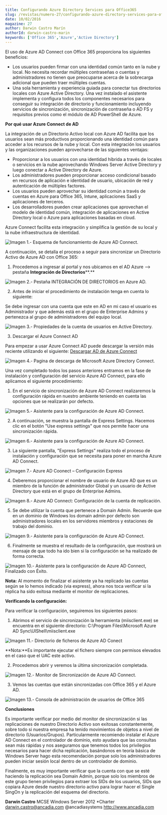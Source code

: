```yaml
---
title: Configurando Azure Directory Services para Office365
slug: /revistas/numero-27/configurando-azure-directory-services-para-office365
date: 10/02/2016
magazine: 27
author: Darwin Castro Marín
authorId: darwin-castro-marin
keywords: ['Office 365','Azure','Active Directory']
---
```



<ArticleHeader frontmatter={props.pageContext.frontmatter} />



​El uso de Azure AD Connect con Office 365 proporciona los siguientes beneficios:

- Los usuarios pueden firmar con una identidad común tanto en la nube y local. No necesita recordar múltiples contraseñas o cuentas y administradores no tienen que preocuparse acerca de la sobrecarga adicional que pueden traer múltiples cuentas.
- Una sola herramienta y experiencia guiada para conectar tus directorios locales con Azure Active Directory. Una vez instalado el asistente implementa y configura todos los componentes necesarios para conseguir su integración de directorio y funcionamiento incluyendo servicios de sincronización, sincronización de contraseña o AD FS y requisitos previos como el módulo de AD PowerShell de Azure.


**Por qué usar Azure Connect de AD**

La integración de un Directorio Activo local con Azure AD facilita que los usuarios sean más productivos proporcionando una identidad común para acceder a los recursos de la nube y local. Con esta integración los usuarios y las organizaciones pueden aprovecharse de las siguientes ventajas:

- Proporcionar a los usuarios con una identidad híbrida a través de locales o servicios en la nube aprovechando Windows Server Active Directory y luego conectar a Active Directory de Azure.
- Los administradores pueden proporcionar acceso condicional basado en recursos de aplicación e identidad de usuario, ubicación de red y autenticación de múltiples factores.
- Los usuarios pueden aprovechar su identidad común a través de cuentas en Azure para Office 365, Intune, aplicaciones SaaS y aplicaciones de terceros.
- Los desarrolladores pueden crear aplicaciones que aprovechan el modelo de identidad común, integración de aplicaciones en Active Directory local o Azure para aplicaciones basadas en cloud.


Azure Connect facilita esta integración y simplifica la gestión de su local y la nube infraestructura de identidad.

![Imagen 1.- Esquema de funcionamiento de Azure AD Connect.](../../../images/numero27/configurando-azure-directory-services-para-office365/image1.png)

A continuación, se detalla el proceso a seguir para sincronizar un Directorio Activo de Azure AD con Office 365:

1. Procedemos a ingresar al portal y nos ubicamos en el AD Azure –&gt; pestaña **Integración de Directorios****.**

![Imagen 2.- Pestaña INTEGRACIÓN DE DIRECTORIOS en Azure AD.](../../../images/numero27/configurando-azure-directory-services-para-office365/image2.png)

2. Antes de iniciar el procedimiento de instalación tenga en cuenta lo siguiente:

Se debe ingresar con una cuenta que este en AD en mi caso el usuario es Administrador y que además está en el grupo de Enterprise Admins y pertenezca al grupo de administradores del equipo local.

![Imagen 3.- Propiedades de la cuenta de usuarios en Active Directory.](../../../images/numero27/configurando-azure-directory-services-para-office365/image3.png)

3. Descargar el Azure Connect AD

Para empezar a usar Azure Connect AD puede descargar la versión más reciente utilizando el siguiente: [Descargar AD de Azure Connect](http&#58;//go.microsoft.com/fwlink/?linkid=615771&amp;clcid=0x409)

![Imagen 4.- Pagina de descarga de Microsoft Azure Directory Connect.](../../../images/numero27/configurando-azure-directory-services-para-office365/image4.png)

Una vez completado todos los pasos anteriores entramos en la fase de instalación y configuración del servicio Azure AD Connect, para ello aplicamos el siguiente procedimiento:

1. En el servicio de sincronización de Azure AD Connect realizaremos la configuración rápida en nuestro ambiente teniendo en cuenta las opciones que se realizarán por defecto.

![Imagen 5.- Asistente para la configuración de Azure AD Connect.](../../../images/numero27/configurando-azure-directory-services-para-office365/image5.png)

2. A continuación, se muestra la pantalla de Express Settings. Hacemos clic en el botón "Use express settings" que nos permite hacer una sincronización rápida.

![Imagen 6.- Asistente para la configuración de Azure AD Connect.](../../../images/numero27/configurando-azure-directory-services-para-office365/image6.png)

3. La siguiente pantalla, "Express Settings" realiza todo el proceso de instalación y configuración que se necesita para poner en marcha Azure AD Connect.

![Imagen 7.- Azure AD Coonect – Configuración Express](../../../images/numero27/configurando-azure-directory-services-para-office365/image7.png)

4. Deberemos proporcionar el nombre de usuario de Azure AD que es un miembro de la función de administrador Global y un usuario de Active Directory que está en el grupo de Enterprise Admins.

![Imagen 8.-  Azure AD Connect&#58; Configuración de la cuenta de replicación.](../../../images/numero27/configurando-azure-directory-services-para-office365/image8.png)

5. Se debe utilizar la cuenta que pertenece a Domain Admin. Recuerde que en un dominio de Windows los domain admin por defecto son administradores locales en los servidores miembros y estaciones de trabajo del dominio.

![Imagen 9.- Asistente para la configuración de Azure AD Connect.](../../../images/numero27/configurando-azure-directory-services-para-office365/image9.png)

6. Finalmente se muestra el resultado de la configuración, que mostrará un mensaje de que todo ha ido bien si la configuración se ha realizado de forma correcta.

![Imagen 10.- Asistente para la configuración de Azure AD Connect, Finalizado con Éxito.](../../../images/numero27/configurando-azure-directory-services-para-office365/image10.png)

**Nota:** Al momento de finalizar el asistente ya ha replicado las cuentas según se lo hemos indicado (via express), ahora nos toca verificar si la réplica ha sido exitosa mediante el monitor de replicaciones.

**Verificando la configuración:**

Para verificar la configuración, seguiremos los siguientes pasos:

1. Abrimos el servicio de sincronización la herramienta (miisclient.exe) se encuentra en el siguiente directorio: C:\Program Files\Microsoft Azure AD Sync\UIShell\miisclient.exe

![Imagen 11.- Directorio de ficheros de Azure AD Conect](../../../images/numero27/configurando-azure-directory-services-para-office365/image11.png)

**Nota:**Es importante ejecutar el fichero siempre con permisos elevados en el caso que el UAC este activo.

2. Procedemos abrir y veremos la última sincronización completada.

![Imagen 12.- Monitor de Sincronización de Azure AD Connect.](../../../images/numero27/configurando-azure-directory-services-para-office365/image12.png)

3. Vemos las cuentas que están sincronizadas con Office 365 y el Azure AD.

![Imagen 13.- Consola de administración de usuarios de Office 365](../../../images/numero27/configurando-azure-directory-services-para-office365/image13.png)

**Conclusiones**

Es importante verificar por medio del monitor de sincronización si las replicaciones de nuestro Directorio Activo son exitosas constantemente, sobre todo si nuestra empresa ha tenido movimientos de objetos a nivel de directorio (Usuarios/Grupos). Particularmente recomiendo instalar el Azure AD Connect en el controlador de dominio, esto ayudara que las consultas sean más rápidas y nos aseguramos que tenemos todos los privilegios necesarios para hacer dicha replicación, basándonos en teoría básica de Windows Server hago esta recomendación porque solo los administradores pueden iniciar sesión local dentro de un controlador de dominio.

Finalmente, es muy importante verificar que la cuenta con que se esté haciendo la replicación sea Domain Admin, porque solo los miembros de este grupo tienen privilegios para extraer los SIDs de los usuarios, SIDs que copiara Azure desde nuestro directorio activo para lograr hacer el Single SingOn y la replicación del esquema del directorio.



**Darwin Castro**
 MCSE Windows Server 2012 \*Charter
 [darwin.castro@ancadia.com](mailto&#58;fabiani@siderys.com.uy)
 @ancadiasystems
 http://www.ancadia.com

